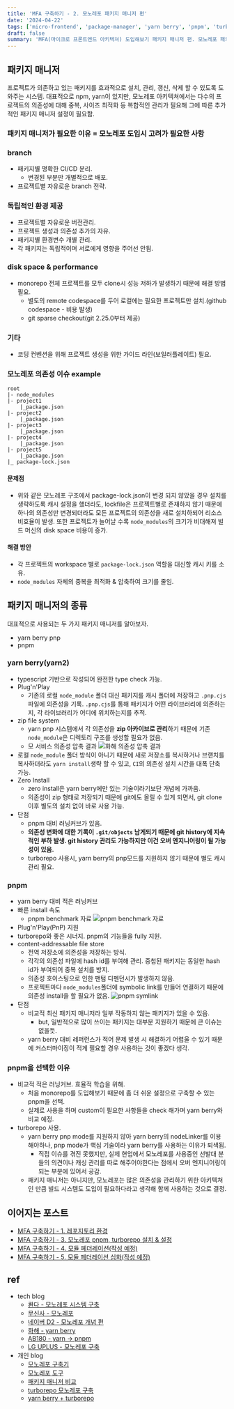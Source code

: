 ```yaml
---
title: 'MFA 구축하기 - 2. 모노레포 패키지 매니저 편'
date: '2024-04-22'
tags: ['micro-frontend', 'package-manager', 'yarn berry', 'pnpm', 'turborepo']
draft: false
summary: 'MFA(마이크로 프론트엔드 아키텍쳐) 도입해보기 패키지 매니저 편. 모노레포 패키지 매니저의 종류 알아보기 & 선택.'
---
```


## 패키지 매니저

프로젝트가 의존하고 있는 패키지를 효과적으로 설치, 관리, 갱신, 삭제 할 수 있도록 도와주는 시스템.
대표적으로 npm, yarn이 있지만, 모노레포 아키텍쳐에서는 다수의 프로젝트의 의존성에 대해 중복, 사이즈 최적화 등 복합적인 관리가 필요해 그에 따른 추가적인 패키지 매니저 설정이 필요함.

### 패키지 매니저가 필요한 이유 = 모노레포 도입시 고려가 필요한 사항

### branch

- 패키지별 명확한 CI/CD 분리.
  - 변경된 부분만 개별적으로 배포.
- 프로젝트별 자유로운 branch 전략.

### 독립적인 환경 제공

- 프로젝트별 자유로운 버전관리.
- 프로젝트 생성과 의존성 추가의 자유.
- 패키지별 환경변수 개별 관리.
- 각 패키지는 독립적이며 서로에게 영향을 주어선 안됨.

### disk space & performance

- monorepo 전체 프로젝트를 모두 clone시 성능 저하가 발생하기 때문에 해결 방법 필요.
  - 별도의 remote codespace를 두어 로컬에는 필요한 프로젝트만 설치.(github codespace - 비용 발생)
  - git sparse checkout(git 2.25.0부터 제공)

### 기타

- 코딩 컨벤션을 위해 프로젝트 생성을 위한 가이드 라인(보일러플레이트) 필요.

### 모노레포 의존성 이슈 example

```
root
|- node_modules
|- project1
	|_package.json
|- project2
	|_package.json
|- project3
	|_package.json
|- project4
	|_package.json
|- project5
	|_package.json
|_ package-lock.json
```

#### 문제점

- 위와 같은 모노레포 구조에서 package-lock.json이 변경 되지 않았을 경우 설치를 생략하도록 캐시 설정을 했더라도, lockfile은 프로젝트별로 존재하지 않기 때문에 하나의
  의존성만 변경되더라도 모든 프로젝트의 의존성을 새로 설치하되어 리소스 비효율이 발생. 또한 프로젝트가 늘어날 수록 `node_modules`의 크기가 비대해져 빌드 머신의 disk space 비용이 증가.

#### 해결 방안

- 각 프로젝트의 workspace 별로 `package-lock.json` 역할을 대신할 캐시 키를 소유.
- `node_modules` 자체의 중복을 최적화 & 압축하여 크기를 줄임.

## 패키지 매니저의 종류

대표적으로 사용되는 두 가지 패키지 매니저를 알아보자.

- yarn berry pnp
- pnpm

### yarn berry(yarn2)

- typescript 기반으로 작성되어 완전한 type check 가능.
- Plug'n'Play
  - 기존의 로컬 `node_module` 폴더 대신 패키지를 캐시 폴더에 저장하고 `.pnp.cjs`파일에 의존성을 기록. `.pnp.cjs`를 통해 패키지가 어떤 라이브러리에 의존하는지, 각 라이브러리가 어디에 위치하는지를 추적.
- zip file system
  - yarn pnp 시스템에서 각 의존성을 **zip 아카이브로 관리**하기 때문에 기존 `node_module`은 디렉토리 구조를 생성할 필요가 없음.
  - 모 서비스 의존성 압축 결과
    ![화해 의존성 압축 결과](/static/images/blog/mfa/package-manager/yarn-berry-zip.png)
- 로컬 `node_module` 폴더 방식이 아니기 때문에 새로 저장소를 복사하거나 브랜치를 복사하더라도 `yarn install`생략 할 수 있고, `CI`의 의존성 설치 시간을 대폭 단축 가능.
- Zero Install
  - zero install은 yarn berry에만 있는 기술이라기보단 개념에 가까움.
  - 의존성이 zip 형태로 저장되기 때문에 git에도 올릴 수 있게 되면서, git clone 이후 별도의 설치 없이 바로 사용 가능.
- 단점
  - pnpm 대비 러닝커브가 있음.
  - **의존성 변화에 대한 기록이 `.git/objects` 남게되기 때문에 git history에 지속적인 부하 발생. git history 관리도 가능하지만 이건 오버 엔지니어링이 될 가능성이 있음.**
  - turborepo 사용시, yarn berry의 pnp모드를 지원하지 않기 때문에 별도 캐시 관리 필요.

### pnpm

- yarn berry 대비 적은 러닝커브
- 빠른 install 속도
  - pnpm benchmark 자료
    ![pnpm benchmark 자료](/static/images/blog/mfa/package-manager/pnpm-benchmark.png)
- Plug'n'Play(PnP) 지원
- turborepo와 좋은 시너지. pnpm의 기능들을 fully 지원.
- content-addressable file store
  - 전역 저장소에 의존성을 저장하는 방식.
  - 각각의 의존성 파일에 hash id를 부여해 관리. 중첩된 패키지는 동일한 hash id가 부여되어 중복 설치를 방지.
  - 의존성 호이스팅으로 인한 팬텀 디펜던시가 발생하지 않음.
  - 프로젝트마다 `node_modules`폴더에 symbolic link를 만들어 연결하기 때문에 의존성 install을 할 필요가 없음.
    ![pnpm symlink](/static/images/blog/mfa/package-manager/pnpm-sym-link.png)
- 단점
  - 비교적 최신 패키지 매니저라 일부 작동하지 않는 패키지가 있을 수 있음.
    - but, 일반적으로 많이 쓰이는 패키지는 대부분 지원하기 때문에 큰 이슈는 없을듯.
  - yarn berry 대비 레퍼런스가 적어 문제 발생 시 해결하기 어렵울 수 있기 때문에 커스터마이징이 적게 필요할 경우 사용하는 것이 좋겠다 생각.

### pnpm을 선택한 이유

- 비교적 적은 러닝커브. 효율적 학습을 위해.
  - 처음 monorepo를 도입해보기 때문에 좀 더 쉬운 설정으로 구축할 수 있는 pnpm을 선택.
  - 실제로 사용을 하며 custom이 필요한 사항들을 check 해가며 yarn berry와 비교 예정.
- turborepo 사용.
  - yarn berry pnp mode를 지원하지 않아 yarn berry의 nodeLinker를 이용해야하나, pnp mode가 핵심 기술이라 yarn berry를 사용하는 이유가 퇴색됨.
    - 직접 이슈를 겪진 못했지만, 실제 현업에서 모노레포를 사용중인 선발대 분들의 의견이나 캐싱 관리를 따로 해주어야한다는 점에서 오버 엔지니어링이 되는 부분에 있어서 공감.
  - 패키지 매니저는 아니지만, 모노레포는 많은 의존성을 관리하기 위한 아키텍쳐인 만큼 빌드 시스템도 도입이 필요하다라고 생각해 함께 사용하는 것으로 결정.

## 이어지는 포스트

- [MFA 구축하기 - 1. 레포지토리 환경]('https://huun-devlog.vercel.app/blog/mfa/mfa-repository')
- [MFA 구축하기 - 3. 모노레포 pnpm, turborepo 설치 & 설정]('https://huun-devlog.vercel.app/blog/mfa/mfa-turborepo-n-pnpm')
- [MFA 구축하기 - 4. 모듈 페더레이션(작성 예정)]('https://huun-devlog.vercel.app/blog/mfa/mfa-repository')
- [MFA 구축하기 - 5. 모듈 페더레이션 심화(작성 예정)]('https://huun-devlog.vercel.app/blog/mfa/mfa-repository')

## ref

- tech blog
  - [콴다 - 모노레포 시스템 구축](https://blog.mathpresso.com/%ED%8C%80%EC%9B%8C%ED%81%AC-%ED%96%A5%EC%83%81%EC%9D%84-%EC%9C%84%ED%95%9C-%EB%AA%A8%EB%85%B8%EB%A0%88%ED%8F%AC-monorepo-%EC%8B%9C%EC%8A%A4%ED%85%9C-%EA%B5%AC%EC%B6%95-3ae1b0112f1b)
  - [무신사 - 모노레포](https://medium.com/musinsa-tech/journey-of-a-frontend-monorepo-8f5480b80661)
  - [네이버 D2 - 모노레포 개념 편](https://d2.naver.com/helloworld/0923884)
  - [화해 - yarn berry](https://blog.hwahae.co.kr/all/tech/11962)
  - [AB180 - yarn -> pnpm](https://engineering.ab180.co/stories/yarn-to-pnpm)
  - [LG UPLUS - 모노레포 구축](https://medium.com/uplusdevu/turborepo-yarn-berry%EB%A5%BC-%EC%9D%B4%EC%9A%A9%ED%95%9C-monorepo-%EA%B5%AC%EC%B6%95-%EB%B0%A9%EB%B2%95-e09d58da9fdf)
- 개인 blog
  - [모노레포 구축기](https://medium.com/uplusdevu/turborepo-yarn-berry%EB%A5%BC-%EC%9D%B4%EC%9A%A9%ED%95%9C-monorepo-%EA%B5%AC%EC%B6%95-%EB%B0%A9%EB%B2%95-e09d58da9fdf)
  - [모노레포 도구](https://velog.io/@jodheeee/%EB%AA%A8%EB%85%B8%EB%A0%88%ED%8F%AC-%EB%8F%84%EC%9E%85%EA%B8%B02-%EB%8F%84%EA%B5%AC-%EC%84%A0%ED%83%9D-%EB%B0%8F-%EA%B8%B0%EC%B4%88-%EC%85%8B%ED%8C%85yarn-berry)
  - [패키지 매니저 비교](https://4sii.tistory.com/622)
  - [turborepo 모노레포 구축](https://dev-scratch.tistory.com/161)
  - [yarn berry + turborepo](https://enjoydev.life/blog/frontend/8-monorepo)
